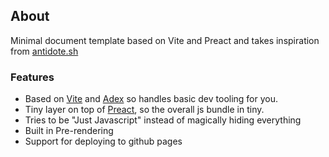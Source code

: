 ## About

Minimal document template based on Vite and Preact and takes inspiration from
[antidote.sh](https://antidote.sh)

### Features

- Based on [Vite](https://vite.dev/) and [Adex](https://github.com/barelyhuman/adex) so handles basic dev tooling for you.
- Tiny layer on top of [Preact](https://preactjs.com/), so the overall js bundle in tiny.
- Tries to be "Just Javascript" instead of magically hiding everything
- Built in Pre-rendering
- Support for deploying to github pages
